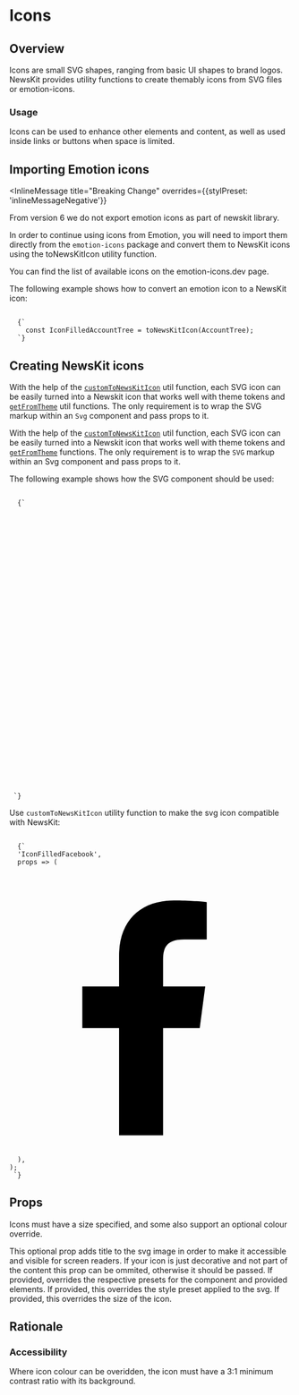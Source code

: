 

# Icons

## Overview

Icons are small SVG shapes, ranging from basic UI shapes to brand logos. NewsKit provides utility functions to create themably icons from SVG files or <Link href="https://emotion-icons.dev/" target="_blank">emotion-icons</Link>.

### Usage

Icons can be used to enhance other elements and content, as well as used inside links or buttons when space is limited.

## Importing Emotion icons

<InlineMessage
  title="Breaking Change"
  overrides={{stylPreset: 'inlineMessageNegative'}}
>
  From version 6 we do not export emotion icons as part of newskit library.
</InlineMessage>

In order to continue using icons from Emotion, you will need to import them directly from the `emotion-icons` package and convert them to NewsKit icons using the toNewsKitIcon utility function.

You can find the list of available icons on the <Link href="https://emotion-icons.dev/" target="_blank">emotion-icons.dev</Link> page.

The following example shows how to convert an emotion icon to a NewsKit icon:

<Code>
  {`
    const IconFilledAccountTree = toNewsKitIcon(AccountTree);
  `}
</Code>

## Creating NewsKit icons

With the help of the <a href="/components/utils/custom-to-newskit-icon">`customToNewsKitIcon`</a> util function, each SVG icon can be easily turned into a Newskit icon that works well
with theme tokens and <a href="/components/utils/get-from-theme">`getFromTheme`</a> util functions. The only requirement is to wrap the SVG markup within an `Svg` component and pass props to it.

With the help of the <a href="/components/utils/custom-to-newskit-icon">`customToNewsKitIcon`</a> util function, each SVG icon can be easily turned into a Newskit icon that works well with theme tokens and <a href="/components/utils/get-from-theme">`getFromTheme`</a> functions.
The only requirement is to wrap the `SVG` markup within an Svg component and pass props to it.

The following example shows how the SVG component should be used:

<Code>
  {`
  <Svg {...props} viewBox="0 0 429 422">
    <g fill="none" fillRule="evenodd" transform="translate(-77.000000, -1738.000000) translate(77.000000, 1738.500000)">
      <circle cx="250.5" cy="242.5" r="178" style="mix-blend-mode:multiply"/>
      <circle cx="195" cy="195" r="195" style="mix-blend-mode:multiply"/>
    </g>
  </Svg>
 `}
</Code>

Use `customToNewsKitIcon` utility function to make the svg icon compatible with NewsKit:

<Code>
  {`
  'IconFilledFacebook',
  props => (
    <Svg {...props} viewBox="0 0 24 24">
      <path
        fillRule="nonzero"
        d="M13.0784931,22.2595724 L13.0784931,13.1365112 L16.2002321,13.1365112 L16.6676019,9.5811424 L13.0784931,9.5811424 L13.0784931,7.31114568 C13.0784931,6.28180493 13.3699223,5.58025387 14.8748197,5.58025387 L16.7941176,5.57938466 L16.7941176,2.39951562 C16.4620261,2.35634473 15.3227937,2.25957241 13.9973813,2.25957241 C11.2301818,2.25957241 9.33569472,3.916388 9.33569472,6.9592112 L9.33569472,9.58123898 L6.20588235,9.58123898 L6.20588235,13.1366078 L9.33559627,13.1366078 L9.33559627,22.2595724 L13.0784931,22.2595724 Z"
      />
    </Svg>
  ),
);
 `}
</Code>

## Props

Icons must have a size specified, and some also support an optional colour override.

<LegacyBlock marginTop="sizing040">
  <Prop name="title" type="string">
    This optional prop adds title to the svg image in order to make it
    accessible and visible for screen readers. If your icon is just decorative
    and not part of the content this prop can be ommited, otherwise it should be
    passed.
  </Prop>
  <Prop name="overrides" type="object">
    If provided, overrides the respective presets for the component and provided
    elements.
    <Prop name="stylePreset" type="MQ<string>">
      If provided, this overrides the style preset applied to the svg.
    </Prop>
    <Prop name="size" type="MQ<string>">
      If provided, this overrides the size of the icon.
    </Prop>
    <CommonLogicalMarginPropsMDX nested />
  </Prop>
</LegacyBlock>

## Rationale

### Accessibility

Where icon colour can be overidden, the icon must have a 3:1 minimum contrast ratio with its background.
